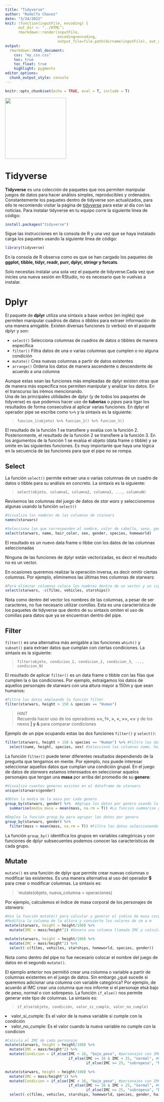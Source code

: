 ```yaml
---
title: "Tidyverse"
author: "Rodolfo Chavez"
date: "3/24/2022"
knit: (function(inputFile, encoding) { 
      out_dir <- "../HTML";
      rmarkdown::render(inputFile,
                        encoding=encoding, 
                        output_file=file.path(dirname(inputFile), out_dir, 'Tidyverse')) })
output: 
  rmarkdown::html_document:
    css: "my_css.css"
    toc: true
    toc_float: true
    highlight: pygments
editor_options:
  chunk_output_style: console
---
```


```r
knitr::opts_chunk$set(echo = TRUE, eval = T, include = T)
```

<img src="../Images/tidyverse.png" style="margin: 0 0;" width=200px>

# Tidyverse

**Tidyverse** es una colección de paquetes que nos permiten manipular juegos de datos para hacer análisis simples, reproducibles y ordenados. Constantemente los paquetes dentro de tidyverse son actualizados, para ello te recomiendo visitar la página de [tidyverse](https://www.tidyverse.org/) para estar al día con las noticias. Para instalar tidyverse en tu equipo corre la siguiente linea de código:

```r
install.packages("tidyverse")
```

Sigue las instrucciones en la consola de R y una vez que se haya instalado carga los paquetes usando la siguiente línea de código:

```r
library(tidyverse)
```

En la consola de R observa como es que se han cargado los paquetes de **ggplot, tibble, tidyr, readr, purr, dplyr, stringr y forcats**.

<div class="alert alert-warning">
Solo necesitas instalar una sola vez el paquete de tidyverse.Cada vez que inicies una nueva sesión en RStudio, no es necesario que lo vuelvas a instalar.

</div>

# Dplyr

El paquete de **dplyr** utiliza una sintaxis a base *verbos* (en inglés) que permiten manipular cuadros de datos o *tibbles* para extraer información de una manera amigable. Existen diversas funciones (o verbos) en el paquete dplyr y son:

- `select()` Selecciona columnas de cuadros de datos o tibbles de manera específica
- `filter()` Filtra datos de una o varias columnas que cumplen o no alguna condición 
- `mutate()` Crea nuevas columnas a partir de datos existentes
- `arrange()` Ordena los datos de manera ascendente o descendente de acuerdo a una columna

Aunque estas sean las funciones más empleadas de dplyr existen otras que de manera más específica nos permiten manipular y analizar los datos. En el transcurso las irémos mencionando.  
Una de las principales utilidades de dplyr (y de todos los paquetes de tidyverse) es que podemos hacer uso de **tuberias** o *pipes* para ligar los resultados de forma consecutiva al aplicar varias funciones. En dplyr el operador pipe se escribe como `%>%` y la sintaxis es la siguiente:

> `funcion_1(objeto) %>% funcion_2() %>% funcion_3()`

El resultado de la función 1 se transfiere y evalúa con la función 2. Posteriormente, el resultado de la función 2 se transfiere a la función 3. En los argumentos de la función 1 se evalúa el objeto (data frame o tibble) y se omite en las siguientes funciones. Es muy importante que haya una lógica en la secuencia de las funciones para que el pipe no se rompa.


## Select

La función `select()` permite extraer una o varias columnas de un cuadro de datos o tibble para su análisis en concreto. La sintaxis es la siguiente:

> `select(objeto, columna1, columna2, columna3, ..., columnaN)`

Revisemos las columnas del juego de datos de *star wars* y seleccionemos algunas usando la función `select()`
```r
#Visualiza los nombres de las columnas de starwars
names(starwars)

#Selecciona las que corresponden al nombre, color de cabello, sexo, genero, especie y lugar de residencia
select(starwars, name, hair_color, sex, gender, species, homeworld)
```

El resultado es un nuevo data frame o tibbe con los datos de las columnas seleccionadas

<div class="alert alert-warning">
Ninguna de las funciones de dplyr están vectorizadas, es decir el resultado no es un vector.
</div>

En ocasiones queremos realizar la operación inversa, es decir omitir ciertas columnas. Por ejemplo, eliminemos las últimas tres columnas de starwars:
```r
#Para eliminar columnas coloca los nombres dentro de un vector y un signo negativo o guión alto antes del vector
select(starwars, -c(films, vehicles, starships))
```

Nota como dentro del vector los nombres de las columnas, a pesar de ser caracteres, no fue necesario utilizar comillas. Esta es una característica de los paquetes de tidyverse que dentro de su sintaxis omiten el uso de comillas para datos que ya se encuentran dentro del pipe.

## Filter
`filter()` es una alternativa más amigable a las funciones `which()` y `subset()` para extraer datos que cumplan con ciertas condiciones. La sintaxis es la siguiente:

> `filter(objeto, condicion_1, condicion_2, condicion_3, ..., condicion_N)`

El resultado de aplicar `filter()` es un data frame o tibble con las filas que cumplen la o las condiciones. Por ejemplo, extraigamos los datos de aquellos personajes de starwars con una altura mayor a 150m y que sean humanos:
```r
#Filtra los datos empleando la función filter
filter(starwars, height > 150 & species == "Human")
```

<blockquote class="blockquote">
HINT  
Recuerda hacer uso de los operadores **==, !=, >, <, >=, <=** y de los nexos **| y &** para comparar condiciones
</blockquote>

Ejemplo de un pipe ocupando estas las dos funciones `filter()` y `select()`:  
```r
filter(starwars, height > 150 & species == "Human") %>% #Filtra los datos empleando la función filter
  select(name, height, species, sex) #Selecciona las columnas name, height, species y sex
```

La función `filter()` puede tener diferentes resultados dependiendo de la pregunta que tengamos en mente. Por ejemplo, nos puede interesar seleccionar aquellos datos que cumplan una condición grupal. En el juego de datos de *starwars* estamos interesados en seleccionar aquelos personajes que tengan una **masa** por arriba del promedio de su **genero**:
```r
#Visualiza cuantos generos existen en el dataframe de starwars
unique(starwars$gender)

#Obten la media de la masa por cada genero
group_by(starwars, gender) %>%  #Agrupa los datos por genero usando la función group_by
  summarise(media_masa = mean(mass, na.rm = T)) #La funcion summarise genera un dataframe con una columna en la cual se resumen los resultados de cada grupo del parametro que se mide (promedio de la masa)

#Emplea la función group_by para agrupar los datos por genero
group_by(starwars, gender) %>% 
  filter(mass > mean(mass, na.rm = T)) #Filtra los datos seleccionando aquellos que esten por arriba de la media de la masa tratando a cada genero por separado
```

La función `group_by()` identifica los grupos en variables categóricas y con funciones de dplyr subsecuentes podemos conocer las características de cada grupo.

## Mutate

`mutate()` es una función de dplyr que permite crear nuevas columnas o modificar las existentes. Es una manera alternativa al uso del operador <strong class="red">$</strong> para crear o modificar columnas. La sintaxis es:

> `mutate(objeto, nueva_columna = operaciones)

Por ejemplo, calculemos el índice de masa corporal de los personajes de *starwars*:
```r
#Usa la función mutate() para calcular y generar el índice de masa corporal de los personajes de starwars
#Modifica la columna de la altura y convierte los valores de cm a m
mutate(starwars, height = height/100) %>%
  mutate(IMC = mass/height^2) #Genera una columna llamada IMC y calcula el valor
```

```r
mutate(starwars, height = height/100) %>%
  mutate(IMC = mass/height^2) %>%
  select(-c(films, vehicles, starships, homeworld, species, gender))
```


Nota como dentro del pipe no fue necesario colocar el nombre del juego de datos en el segundo `mutate()`.

El ejemplo anterior nos permitió crear una columna o variable a partir de columnas existentes en el juego de datos. Sin embargo ¿qué sucede si queremos adicionar una columna con variable categórica? Por ejemplo, de acuerdo al IMC crear una columna que nos informe si el personaje etsá bajo de peso, normal o con sobrepeso. La función `if_else()` nos permite generar este tipo de columnas. La sintaxis es:

> `if_else(objeto, condición, valor_si_cumple, valor_no_cumple)`

<li class="back_green">valor_si_cumple: Es el valor de la nueva variable si cumple con la condición</li>
<li class="back_red">valor_no_cumple: Es el valor cuando la nueva variable no cumple con la condicion</li>

```r
#Calcula el IMC de cada personaje
mutate(starwars, height = height/100) %>%
  mutate(IMC = mass/height^2) %>%
  mutate(Condicion = if_else(IMC < 16, "bajo_peso", #personajes con IMC < 16 tienen bajo peso, sino cumplen
                             if_else(IMC >= 16 & IMC < 25, "normal", #Personajes con IMC entre 16 y 25 tienen condicion normal,  sino 
                                     if_else(IMC >= 25, "sobrepeso", "NA")))) #Personajes con IMC mayor o igual a 25 sobrepeso
```

```r
mutate(starwars, height = height/100) %>%
  mutate(IMC = mass/height^2) %>%
  mutate(Condicion = if_else(IMC < 16, "bajo_peso", #personajes con IMC < 16 tienen bajo peso, sino cumplen
                             if_else(IMC >= 16 & IMC < 25, "normal", #Personajes con IMC entre 16 y 25 tienen condicion normal,  sino 
                                     if_else(IMC >= 25, "sobrepeso", "NA"))))%>%
  select(-c(films, vehicles, starships, homeworld, species, gender, hair_color))
```



